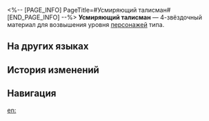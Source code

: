 <%-- [PAGE_INFO]
PageTitle=#Усмиряющий талисман#
[END_PAGE_INFO] --%>
{{Предмет Инфобокс
|id          = 110417
|Изображение = Предмет Усмиряющий талисман.png
|Тип         = Материал возвышения персонажа
|Инвентарь   = Материалы улучшения
|Редкость    = 4
|Эффект      = 
|Описание    = Деталь, используемая в технологии зачарованных изобретений Сяньчжоу. Можно использовать для возвышения мнимых персонажей.
|Источник1   = [[Застойная тень: Форма идола]]
|Источник2   = [[Универсальная машина для синтеза: Обмен материалов]]
}}
{{Описание|После того как Руперт стал причиной бедствия неорганической жизни, ауруматоны Сяньчжоу подняли восстание, устроив безжалостную резню. Чтобы впредь избежать подобных смут, ремесленники Сяньчжоу талисманами сковали механизмы, лишив их способности мыслить.<br /><br />''- Что ты сделал?! Эта штуковина сошла с ума!''<br />''- Ничего! Только... протёр этот золотой талисман.''}}
'''Усмиряющий талисман''' — 4-звёздочный материал для возвышения уровня [[Персонажи|персонажей]] {{undefined|}} типа.

==На других языках==
{{На других языках
|en   = Suppressing Edict
|zhs  = 镇灵敕符
|zht  = 鎮靈敕符
|ja   = 霊鎮めの勅符
|ko   = 진령칙부
|es   = Edicto de la contención
|fr   = Décret de censure
|ru   = Усмиряющий талисман
|th   = Suppressing Edict
|vi   = Trấn Linh Sắc Phù
|de   = Unterdrückungsedikt
|id   = Suppressing Edict
|pt   = Decreto de Supressão
}}

==История изменений==
{{История изменений|3.5}}

==Навигация==
{{Материалы улучшения Навбокс}}

[[en:]]